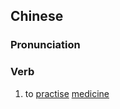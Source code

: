 {{also|从医}}
==Chinese==
{{zh-forms|s=从医}}

===Pronunciation===
{{zh-pron
|m=cóngyī
|cat=v
}}

===Verb===
{{zh-verb}}

# to [[practise]] [[medicine]]